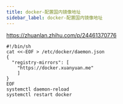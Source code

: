 ```yaml
---
title: docker-配置国内镜像地址
sidebar_label: docker-配置国内镜像地址
---
```



https://zhuanlan.zhihu.com/p/24461370776


```shell 
#!/bin/sh
cat <<-EOF > /etc/docker/daemon.json 
{
  "registry-mirrors": [
  	"https://docker.xuanyuan.me"
  	]
}
EOF
systemctl daemon-reload
systemctl restart docker
```



<TailProtocal />
